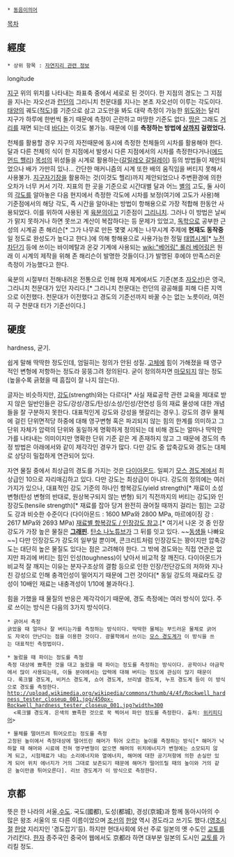  * [[동음이의어]]

[[목차]]
== 經度 ==
 * 상위 항목 : [[자연지리 관련 정보]]

longitude

[[지구]] 위의 위치를 나타내는 좌표축 중에서 세로로 된 것이다. 한 지점의 경도는 그 지점을 지나는 자오선과 [[런던]]의 그리니치 천문대를 지나는 본초 자오선이 이루는 각도이다. [[태양]]의 궤도([[적도]])를 기준으로 삼고 고도만을 봐도 대략 측정이 가능한 [[위도]]와는 달리 지구가 하루에 한번씩 돌기 때문에 측정이 곤란하고 마땅한 기준도 없다. [[땅]]은 그래도 [[거리]]를 재면 되는데 [[바다]]는 이것도 불가능. 때문에 이를 '''측정하는 방법에 [[상]]까지 걸렸었다.'''

천체를 활용할 경우 지구의 자전때문에 동시에 측정한 천체들의 시차를 활용해야 한다. 달과 다른 천체의 식이 한 지점에서 발생시 다른 지점에서의 시차를 측정한다거나([[에드먼드 핼리]]) [[목성]]의 위성들을 시계로 활용하는([[갈릴레오 갈릴레이]]) 등의 방법들이 제안되었으나 배가 가만히 있나... 간단한 매커니즘의 시계 또한 배의 움직임을 버티지 못해서 사용불가. [[지구자기장]]을 활용하는 것(이것도 헬리)까지 제안되었으나 주변환경에 의한 오차가 너무 커서 기각. 지표의 한 곳을 기준으로 시간대별 달과 어느 [[별]]의 고도, 둘 사이의 [[각도]]를 알아놓은 다음 현지에서 측정한 각도에 시차를 보정(여기에 고도가 사용)해 기준점에서의 해당 각도, 즉 시간을 알아내는 방법이 항해용으로 가장 적합해 한동안 사용되었다. 이를 위하여 사용된 게 [[육분의]]이고 기준점이 [[그리니치]]. 그러나 이 방법은 날씨가 맑지 못하거나 하면 못쓰고 계산이 복잡하다는 등 문제가 있었고, [[독학]]으로 공부한 근성의 시계공 존 해리슨[* 그가 나무로 만든 몇몇 시계는 나무시계 주제에 '''현재도 동작중'''일 정도로 완성도가 높다고 한다.]에 의해 항해용으로 사용가능한 정밀 [[태엽]][[시계]][* [[누전 차단기]] 등에 쓰이는 바이메탈과 온갖 기계에 사용되는 [[wiki:"베어링" 롤러 베어링]]은 원래 이 시계의 제작을 위해 존 해리슨이 발명한 것들이다.]가 발명된 후에야 만족스러운 측정이 가능했다고 한다.

육분의 시절부터 전해내려온 전통으로 인해 현재 체계에서도 기준(본초 [[자오선]])은 영국, 그리니치 천문대가 있던 자리다.[* 그리니치 천문대는 런던의 광공해를 피해 다른 지역으로 이전했다.  천문대가 이전했다고 경도의 기준선까지 바꿀 수는 없는 노릇이라,  여전히 구 천문대 터가 기준선이다.]
== 硬度 ==
hardness, 굳기.

쉽게 말해 딱딱한 정도인데, 엄밀히는 정의가 안된 성질. [[고체]]에 힘이 가해졌을 때 영구적인 변형에 저항하는 정도라 뭉뚱그려 정의된다. 굳이 정의하자면 [[마모]]되지 않는 정도(높을수록 긁혔을 때 흠집이 잘 나지 않는다).

글자는 비슷하지만, [[강도]](strength)와는 다르다[* 사실 재료공학 관련 교육을 제대로 받지 않은 일반인들은 강도/강성/경도/탄성/소성/인성/전연성 등의 재료 물성에 대한 개념들을 잘 구분하지 못한다. 대표적인게 강도와 강성을 헷갈리는 경우.]. 강도의 경우 물체에 걸린 단위면적당 하중에 대해 영구변형 혹은 파괴되지 않는 힘의 한계를 의미하고 그 단위 자체가 압력의 단위와 동일하게 명확하게 정의되는 데 비해 경도는 얼마나 딱딱한 가를 나타내는 의미이지만 명확한 단위 기준 같은 게 존재하지 않고 그 때문에 경도의 측정 방법은 아래에서와 같이 제각각인 경우가 많다. 다만 강도 중 압축강도와 경도는 대체로 상당히 밀접하게 연관되어 있다. 

자연 물질 중에서 최상급의 경도를 가지는 것은 [[다이아몬드]]. 일찌기 [[모스 경도계]]에서 최상급인 10으로 자리매김하고 있다. 다만 강도는 최상급이 아니다. 강도의 정의에는 여러가지가 있으나, 대표적인 강도 기준의 하나인 항복강도(yield strength)[* 재료이 소성변형(탄성 변형의 반대로, 원상복구되지 않는 변형) 되기 직전까지의 버티는 강도]와 인장강도(tensile strength)[* 재료를 잡아 당겨 완전히 끊어질 때까지 걸리는 힘]는 고강도 강과 비슷한 수준이다 (다이아몬드 : 1600 MPa와 2800 MPa, 마르에이징 강 : 2617 MPa와 2693 MPa) [http://en.wikipedia.org/wiki/Tensile_strength#Typical_tensile_strengths 재료별 항복강도 / 인장강도 참고].[* 여기서 나온 것 중 인장강도가 가장 높은 물질은 '''[[그래핀]]'''. [[탄소 나노튜브]]가 그 뒤를 잇고 있다. ~~[[동소체|동생들]] 나빠요~~] 다만 인장강도가 강도의 일부일 뿐이며, 콘크리트처럼 인장강도는 꽝이지만 압축강도는 대단히 높은 물질도 있다는 점은 고려해야 한다. 그 밖에 경도와는 직접 연관은 없지만 파괴에 버티는 힘인 인성(toughness)이 낮아서 비교적 잘 깨진다. 다이아몬드가 비교적 잘 깨지는 이유는 분자구조상의 결함 등으로 인한 인장/전단강도의 저하와 지나친 강성으로 인해 충격인성이 떨어지기 때문에 그런 것이다[* 동일 강도의 재료라도 강성이 10배인 재료는 내충격성이 1/10에 불과하다.].

힘을 가했을 때 물질의 반응은 제각각이기 때문에, 경도 측정에는 여러 방식이 있다. 주로 쓰이는 방식은 다음의 3가지 방식이다.
 * 긁어서 측정
 긁었을 때 얼마나 잘 버티는가를 측정하는 방식이다. 딱딱한 물체는 부드러운 물체로 긁어도 자국이 안난다는 점을 이용한 것이다. 광물학에서 쓰이는 [[모스 경도계]]가 이 방식을 쓰는 대표적인 측정법이다.

 * 눌렀을 때 파이는 정도를 측정
 측정 대상에 뾰족한 것을 대고 눌렀을 때 파이는 정도를 측정하는 방식이다. 공학이나 야금학에서 많이 사용되는데, 이들 분야에서는 압력에 대해 버티는 정도에 관심이 많기 때문이다. 록크웰 경도계, 비커스 경도계, 쇼어 경도계, 브리넬 경도계, 누프 경도계 등이 이 방식으로 경도를 측정한다.
 http://upload.wikimedia.org/wikipedia/commons/thumb/4/4f/Rockwell_hardness_tester_closeup_001.jpg/450px-Rockwell_hardness_tester_closeup_001.jpg?width=300
   <록크웰 경도계. 은색의 뾰족한 것으로 꾹 찍어서 파인 정도를 측정한다. 출처: [http://en.wikipedia.org/wiki/File:Rockwell_hardness_tester_closeup_001.jpg 위키피디어]>

 * 물체를 떨어뜨려 튀어오르는 정도를 측정
 고정된 높이에서 측정대상에 떨어뜨린 해머가 튀어 오르는 높이를 측정하는 방식[* 해머가 낙하할 때 해머와 시료에 전혀 영구변형이 없으면 해머의 위치에너지가 변형에는 소모되지 않게 되고, 시험재료가 내는 소리에너지와 열에너지, 해머에 대한 공기저항에 의한 손실만 있게 되어 위치 에너지가 거의 그대로 보존되기 때문에 해머가 떨어뜨릴 때의 높이와 거의 같은 높이만큼 튀어오른다]. 리브 경도계가 이 방식으로 측정한다.
== 京都 ==
뜻은 한 나라의 서울,[[수도]]. 국도(國都), 도성(都城), 경성(京城)과 함께 동아시아의 수 많은 왕조 서울의 또 다른 이름이었으며 [[조선]]의 [[한양]] 역시 경도라고 쓰기도 했다.([[영조]]시절 [[한양]] 지리지인 '경도잡기'등). 하지만 현대사회에 와선 주로 일본의 옛 수도인 [[교토]]를 가리킨다. [[한자]] 종주국인 중국어 웹에서도 京都라 하면 대부분 일본의 도시인 [[교토]]를 가리킬 정도.

